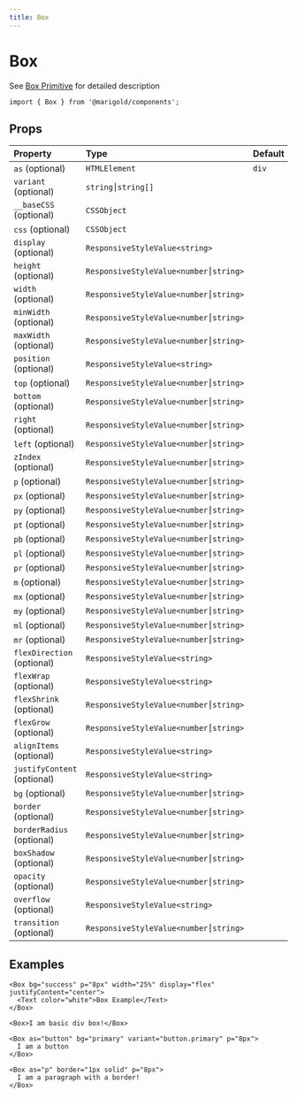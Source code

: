 ```yaml
---
title: Box
---
```


# Box

See [Box Primitive](../../foundation/box-primitive) for detailed description

```tsx onlyCode
import { Box } from '@marigold/components';
```

## Props

| Property                    | Type                                  | Default |
| :-------------------------- | :------------------------------------ | :------ |
| `as` (optional)             | `HTMLElement`                         | `div`   |
| `variant` (optional)        | `string⎮string[]`                     |         |
| `__baseCSS` (optional)      | `CSSObject`                           |         |
| `css` (optional)            | `CSSObject`                           |         |
| `display` (optional)        | `ResponsiveStyleValue<string>`        |         |
| `height` (optional)         | `ResponsiveStyleValue<number⎮string>` |         |
| `width` (optional)          | `ResponsiveStyleValue<number⎮string>` |         |
| `minWidth` (optional)       | `ResponsiveStyleValue<number⎮string>` |         |
| `maxWidth` (optional)       | `ResponsiveStyleValue<number⎮string>` |         |
| `position` (optional)       | `ResponsiveStyleValue<string>`        |         |
| `top` (optional)            | `ResponsiveStyleValue<number⎮string>` |         |
| `bottom` (optional)         | `ResponsiveStyleValue<number⎮string>` |         |
| `right` (optional)          | `ResponsiveStyleValue<number⎮string>` |         |
| `left` (optional)           | `ResponsiveStyleValue<number⎮string>` |         |
| `zIndex` (optional)         | `ResponsiveStyleValue<number⎮string>` |         |
| `p` (optional)              | `ResponsiveStyleValue<number⎮string>` |         |
| `px` (optional)             | `ResponsiveStyleValue<number⎮string>` |         |
| `py` (optional)             | `ResponsiveStyleValue<number⎮string>` |         |
| `pt` (optional)             | `ResponsiveStyleValue<number⎮string>` |         |
| `pb` (optional)             | `ResponsiveStyleValue<number⎮string>` |         |
| `pl` (optional)             | `ResponsiveStyleValue<number⎮string>` |         |
| `pr` (optional)             | `ResponsiveStyleValue<number⎮string>` |         |
| `m` (optional)              | `ResponsiveStyleValue<number⎮string>` |         |
| `mx` (optional)             | `ResponsiveStyleValue<number⎮string>` |         |
| `my` (optional)             | `ResponsiveStyleValue<number⎮string>` |         |
| `ml` (optional)             | `ResponsiveStyleValue<number⎮string>` |         |
| `mr` (optional)             | `ResponsiveStyleValue<number⎮string>` |         |
| `flexDirection` (optional)  | `ResponsiveStyleValue<string>`        |         |
| `flexWrap` (optional)       | `ResponsiveStyleValue<string>`        |         |
| `flexShrink` (optional)     | `ResponsiveStyleValue<number⎮string>` |         |
| `flexGrow` (optional)       | `ResponsiveStyleValue<number⎮string>` |         |
| `alignItems` (optional)     | `ResponsiveStyleValue<string>`        |         |
| `justifyContent` (optional) | `ResponsiveStyleValue<string>`        |         |
| `bg` (optional)             | `ResponsiveStyleValue<number⎮string>` |         |
| `border` (optional)         | `ResponsiveStyleValue<number⎮string>` |         |
| `borderRadius` (optional)   | `ResponsiveStyleValue<number⎮string>` |         |
| `boxShadow` (optional)      | `ResponsiveStyleValue<number⎮string>` |         |
| `opacity` (optional)        | `ResponsiveStyleValue<number⎮string>` |         |
| `overflow` (optional)       | `ResponsiveStyleValue<string>`        |         |
| `transition` (optional)     | `ResponsiveStyleValue<number⎮string>` |         |

## Examples

```tsx expandCode
<Box bg="success" p="8px" width="25%" display="flex" justifyContent="center">
  <Text color="white">Box Example</Text>
</Box>
```

```tsx
<Box>I am basic div box!</Box>
```

```tsx
<Box as="button" bg="primary" variant="button.primary" p="8px">
  I am a button
</Box>
```

```tsx
<Box as="p" border="1px solid" p="8px">
  I am a paragraph with a border!
</Box>
```
